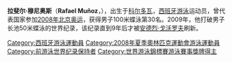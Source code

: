{{MedalTableTop}}
{{MedalCountry | {{ESP}} }}
{{MedalCompetition|[[世界游泳锦标赛|世界游泳锦标赛]]}}
{{MedalBronze|[[2009年世界游泳锦标赛|2009年罗马]]| [[2009年世界游泳锦标赛游泳比赛|50米蝶泳]]}}
{{MedalBronze|[[2009年世界游泳锦标赛|2009年罗马]]| [[2009年世界游泳锦标赛游泳比赛|100米蝶泳]]}}
{{MedalBottom}}

'''拉斐尔·穆尼奥斯'''（'''Rafael Muñoz '''，{{bd|1988年|3月3日|catIdx=M}}），出生于[[科尔多瓦_(西班牙)|科尔多瓦]]，[[西班牙|西班牙]][[游泳|游泳]]运动员，曾代表国家参加[[2008年夏季奥林匹克运动会|2008年北京奥运]]，获得男子100米蝶泳第30名。2009年，他打破男子长池50米蝶泳的世界纪录，该纪录直到9年后才被[[安德烈·戈沃罗夫|安德烈·戈沃罗夫]]刷新。

{{西班牙人小作品}}
{{游泳人物小作品}}

{{DEFAULTSORT:Muñoz, Rafael}}
[[Category:西班牙游泳運動員|Category:西班牙游泳運動員]]
[[Category:2008年夏季奧林匹克運動會游泳運動員|Category:2008年夏季奧林匹克運動會游泳運動員]]
[[Category:前游泳世界纪录保持者|Category:前游泳世界纪录保持者]]
[[Category:世界游泳錦標賽游泳賽事獎牌得主|Category:世界游泳錦標賽游泳賽事獎牌得主]]